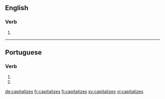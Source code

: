 ==English==

===Verb===
{{head|en|verb form}}

# {{en-third-person singular of|capitalize}}

----

==Portuguese==

===Verb===
{{pt-verb-form}}

# {{inflection of|capitalizar||2|s|pres|subj|lang=pt}}
# {{inflection of|capitalizar||2|s|negative|impr|lang=pt}}

[[de:capitalizes]]
[[fr:capitalizes]]
[[fi:capitalizes]]
[[sv:capitalizes]]
[[vi:capitalizes]]